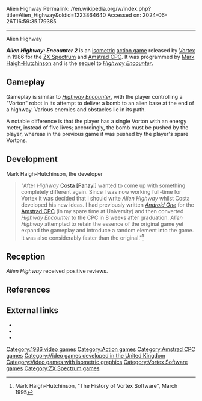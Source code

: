Alien Highway
Permalink: //en.wikipedia.org/w/index.php?title=Alien_Highway&oldid=1223864640
Accessed on: 2024-06-26T16:59:35.179385



------
Alien Highway
{{more citations needed|date=October 2017}}
{{short description|1986 video game}}
{{Infobox video game
|title =
| image = Alien Highway Coverart.png
|developer = [[Mark Haigh-Hutchinson]]
|publisher = [[Vortex Software]]
|released = 1986
|genre = [[Action game|Action]]
|modes = [[Single-player]]
|platforms = [[Amstrad CPC]], [[ZX Spectrum]]
}}

'''''Alien Highway: Encounter 2''''' is an [[Isometric projection|isometric]] [[action game]] released by [[Vortex Software|Vortex]] in 1986 for the [[ZX Spectrum]] and [[Amstrad CPC]]. It was programmed by [[Mark Haigh-Hutchinson]] and is the sequel to ''[[Highway Encounter]]''.

== Gameplay ==
Gameplay is similar to ''[[Highway Encounter]]'', with the player controlling a "Vorton" robot in its attempt to deliver a bomb to an alien base at the end of a highway. Various enemies and obstacles lie in its path.

A notable difference is that the player has a single Vorton with an energy meter, instead of five lives; accordingly, the bomb must be pushed by the player, whereas in the previous game it was pushed by the player's spare Vortons.

== Development ==
Mark Haigh-Hutchinson, the developer
<blockquote>"After ''Highway'' [[Costa Panayi|Costa [Panayi]]] wanted to come up with something completely different again. Since I was now working full-time for Vortex it was decided that I should write ''Alien Highway'' whilst Costa developed his new ideas. I had previously written ''[[Android One: The Reactor Run|Android One]]'' for the [[Amstrad CPC]] (in my spare time at University) and then converted ''Highway Encounter'' to the CPC in 8 weeks after graduation. ''Alien Highway'' attempted to retain the essence of the original game yet expand the gameplay and introduce a random element into the game. It was also considerably faster than the original."<ref>Mark Haigh-Hutchinson, "The History of Vortex Software", March 1995</ref></blockquote>

== Reception ==
{{VG reviews
|AAction = 89%<ref>{{cite magazine|magazine=[[Amstrad Action]]|title=Action Test|last=Wade|first=Bob|pages=48–49|date=June 1986|issue=9|url=https://archive.org/details/amstrad-action-009/page/n47/mode/2up/}}</ref>
|Amtix = 80%<ref>{{cite magazine|magazine=[[Amtix]]|title=Reviews|page=33|date=June 1986|issue=8|url=https://archive.org/details/amtix-magazine-08/page/n31/mode/2up/}}</ref>
|CRASH = 88%<ref>{{cite magazine|magazine=[[Crash (magazine)|Crash]]|title=Reviews|page=23|date=June 1986|issue=29|url=https://archive.org/details/Crash_No._29_1986-06_Newsfield_GB/page/n21/mode/2up/}}</ref>
|CVG = 33/40<ref>{{cite magazine|magazine=[[Computer and Video Games]]|title=Software Reviews|pages=14–15|date=June 1986|issue=56|url=https://archive.org/details/ComputerAndVideoGamesIssue056Jun86/page/n13/mode/2up/}}</ref>
|SUser = {{rating|5|5}}<ref>{{cite magazine|magazine=[[Sinclair User]]|title=Software|last=Rook|first=Gary|page=43|date=June 1986|issue=51|url=https://archive.org/details/sinclair-user-magazine-051/page/n41/mode/2up/}}</ref>
|YSinclair = 9/10<ref>{{cite magazine|magazine=[[Your Sinclair]]|title=Screen Shots|last=MacDonald|first=Rachael|page=35|date=July 1986|issue=7|url=https://archive.org/details/your-sinclair-07/page/n35/mode/2up/}}</ref>
| award1Pub = ''Computer and Video Games''
| award1 = C+VG Hit<ref>Game review, Computer & Video Games issue 56, June 1986, page 14</ref>
| award2Pub = ''Your Sinclair''
| award2 = Megagame<ref>Game review, Your Sinclair issue 6, July 1986, page 35</ref>
}}
''Alien Highway'' received positive reviews.

== References ==
{{reflist}}

==External links==
* {{Internet Archive game|/zx_Alien_Highway_Encounter_2_1986_Vortex_Software}}
*{{WoS game|id=0000151|name=Alien Highway}}
*{{moby game|id=/alien-highway-encounter-2|name=''Alien Highway''}}

[[Category:1986 video games]]
[[Category:Action games]]
[[Category:Amstrad CPC games]]
[[Category:Video games developed in the United Kingdom]]
[[Category:Video games with isometric graphics]]
[[Category:Vortex Software games]]
[[Category:ZX Spectrum games]]